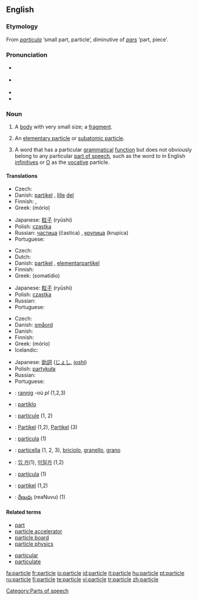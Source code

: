 {{wikipedia}}
==English==

===Etymology===
From {{L.}} ''[[particula]]'' ‘small part, particle’, diminutive of ''[[pars]]'' ‘part, piece’.

===Pronunciation===
*{{italbrac|[[RP]]}} {{IPA|/ˈpɑːtɪkəl/}}
*{{italbrac|US}} {{IPA|/ˈpɑːrtɪkəl/}}
*{{audio|en-us-particle.ogg|Audio (US)}}
*{{rhymes|ɑː(r)tɪkəl}}

===Noun===
{{en-noun}}

# A [[body]] with very small size; a [[fragment]].
# {{physics}} An [[elementary particle]] or [[subatomic particle]].
# {{linguistics}} A word that has a particular [[grammatical]] [[function]] but does not obviously belong to any particular [[part of speech]], such as the word ''to'' in English [[infinitive]]s or [[O]] as the [[vocative]] particle. 

====Translations====
{{trans-top|body with very small size}}
* Czech: {{t-|cs|částice|f}}
* Danish: [[partikel]] {{c}}, [[lille]] [[del]] {{c}}
* Finnish: {{t+|fi|hiukkanen}}, {{t+|fi|partikkeli}}
* Greek: {{t|el|μόριο|n|sc=Grek}} (mório)
{{trans-mid}}
* Japanese: [[粒子]] (ryūshi)
* Polish: [[cząstka]] {{f}}
* Russian: [[частица]] (častíca) {{f}}, [[крупица]] (krupíca) {{f}}
* Portuguese: {{t+|pt|partícula|f}}
{{trans-bottom}}

{{trans-top|elementary particle or subatomic particle}}
* Czech: {{t-|cs|částice|f}}
* Dutch: {{t-|nl|deeltje|n}}
* Danish: [[partikel]] {{c}}, [[elementarpartikel]] {{c}}
* Finnish: {{t+|fi|hiukkanen}}
* Greek: {{t|el|σωματίδιο|n|sc=Grek}} (somatídio)
{{trans-mid}}
* Japanese: [[粒子]] (ryūshi)
* Polish: [[cząstka]] {{f}}
* Russian: {{t+|ru|частица|f|tr=častíca|sc=Cyrl}}
* Portuguese: {{t+|pt|partícula|f}}
{{trans-bottom}}

{{trans-top|word that does not belong to any particular part of speech}}
* Czech: {{t-|cs|částice|f}}
* Danish: [[småord]] {{n}}
* Danish: {{t|nl|partikel|n}}
* Finnish: {{t+|fi|partikkeli}}
* Greek: {{t|el|μόριο|n|sc=Grek}} (mório)
* Icelandic: {{t+|is|smáorð|n}}
{{trans-mid}}
* Japanese: [[助詞]] ([[じょし]], [[joshi]])
* Polish: [[partykuła]] {{f}}
* Russian: {{t+|ru|частица|f|tr=častíca|sc=Cyrl}}
* Portuguese: {{t+|pt|partícula|f}}
{{trans-bottom}}

{{checktrans}}
{{trans-top|Translations to be checked}}
*{{ttbc|Breton}}: [[rannig]] {{f}} -où ''pl'' (1,2,3)
*{{ttbc|Esperanto}}: [[partiklo]]
*{{ttbc|French}}: [[particule]] {{f}} (1, 2)
*{{ttbc|German}}: [[Partikel]] {{n}} (1,2), [[Partikel]] {{f}} (3)
*{{ttbc|Interlingua}}: [[particula]] (1)
*{{ttbc|Italian}}: [[particella]] {{f}} (1, 2, 3), [[briciolo]], [[granello]], [[grano]]
{{trans-mid}}
*{{ttbc|Korean}}: [[입 카]](1), [[미릴카]] (1,2)
*{{ttbc|Spanish}}: [[partícula]] {{f}} (1)
*{{ttbc|Swedish}}: [[partikel]] {{c}} (1,2)
*{{ttbc|Telugu}}: [[రేణువు]] (reaNuvu) (1)
{{trans-bottom}}

====Related terms====
{{rel-top}}
*[[part]]
*[[particle accelerator]]
*[[particle board]]
*[[particle physics]]
{{rel-mid}}
*[[particular]]
*[[particulate]]
{{rel-bottom}}

[[Category:Parts of speech]]

[[fa:particle]]
[[fr:particle]]
[[io:particle]]
[[id:particle]]
[[it:particle]]
[[hu:particle]]
[[pt:particle]]
[[ru:particle]]
[[fi:particle]]
[[te:particle]]
[[vi:particle]]
[[tr:particle]]
[[zh:particle]]